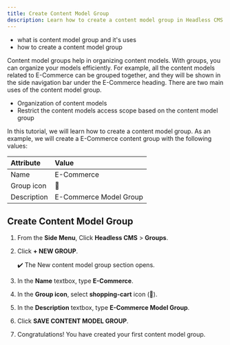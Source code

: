 ```yaml
---
title: Create Content Model Group
description: Learn how to create a content model group in Headless CMS.
---
```



<Alert type="success" title="WHAT YOU'LL LEARN">

- what is content model group and it's uses
- how to create a content model group

</Alert>

Content model groups help in organizing content models. With groups, you can organize your models efficiently.
For example, all the content models related to E-Commerce can be grouped together,
and they will be shown in the side navigation bar under the E-Commerce heading. There are two main uses of
the content model group.

- Organization of content models
- Restrict the content models access scope based on the content model group

In this tutorial, we will learn how to create a content model group.
As an example, we will create a E-Commerce content group with the following values:

| Attribute   | Value                  |
| :---------- | :--------------------- |
| Name        | E-Commerce             |
| Group icon  | 🛒                     |
| Description | E-Commerce Model Group |

## Create Content Model Group

1. From the **Side Menu**, Click **Headless CMS** > **Groups**.
2. Click **+ NEW GROUP**.

   ✔️ The New content model group section opens.

3. In the **Name** textbox, type **E-Commerce**.
4. In the **Group icon**, select **shopping-cart** icon (🛒).
5. In the **Description** textbox, type **E-Commerce Model Group**.
6. Click **SAVE CONTENT MODEL GROUP**.
7. Congratulations! You have created your first content model group.

